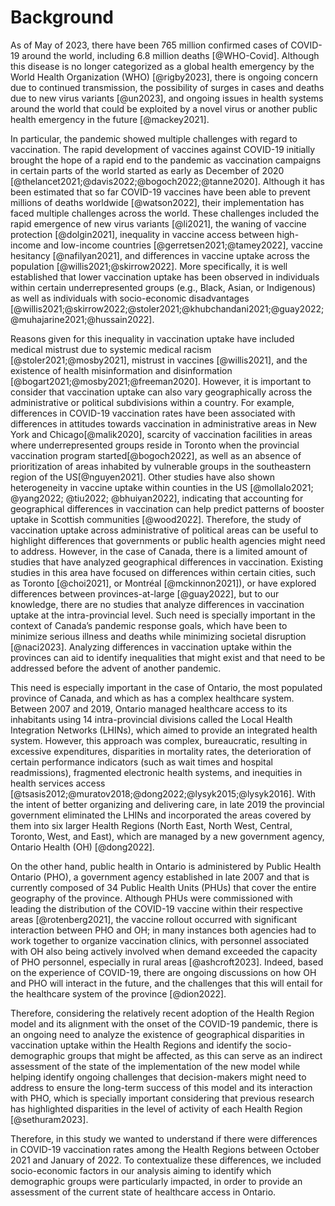 # Background

As of May of 2023, there have been 765 million confirmed cases of COVID-19 around the world, including 6.8 million deaths [@WHO-Covid]. Although this disease is no longer categorized as a global health emergency by the World Health Organization (WHO) [@rigby2023], there is ongoing concern due to continued transmission, the possibility of surges in cases and deaths due to new virus variants [@un2023], and ongoing issues in health systems around the world that could be exploited by a novel virus or another public health emergency in the future [@mackey2021].

In particular, the pandemic showed multiple challenges with regard to vaccination. The rapid development of vaccines against COVID-19 initially brought the hope of a rapid end to the pandemic as vaccination campaigns in certain parts of the world started as early as December of 2020 [@thelancet2021;@davis2022;@bogoch2022;@tanne2020]. Although it has been estimated that so far COVID-19 vaccines have been able to prevent millions of deaths worldwide [@watson2022], their implementation has faced multiple challenges across the world. These challenges included the rapid emergence of new virus variants [@li2021], the waning of vaccine protection [@dolgin2021], inequality in vaccine access between high-income and low-income countries [@gerretsen2021;@tamey2022], vaccine hesitancy [@nafilyan2021], and differences in vaccine uptake across the population [@willis2021;@skirrow2022]. More specifically, it is well established that lower vaccination uptake has been observed in individuals within certain underrepresented groups (e.g., Black, Asian, or Indigenous) as well as individuals with socio-economic disadvantages [@willis2021;@skirrow2022;@stoler2021;@khubchandani2021;@guay2022;@muhajarine2021;@hussain2022]. 

Reasons given for this inequality in vaccination uptake have included medical mistrust due to systemic medical racism [@stoler2021;@mosby2021], mistrust in vaccines [@willis2021], and the existence of health misinformation and disinformation [@bogart2021;@mosby2021;@freeman2020]. However, it is important to consider that vaccination uptake can also vary geographically across the administrative or political subdivisions within a country. For example, differences in COVID-19 vaccination rates have been associated with differences in attitudes towards vaccination in administrative areas in New York and Chicago[@malik2020], scarcity of vaccination facilities in areas where underrepresented groups reside in Toronto when the provincial vaccination program started[@bogoch2022], as well as an absence of prioritization of areas inhabited by vulnerable groups in the southeastern region of the US[@nguyen2021]. Other studies have also shown heterogeneity in vaccine uptake within counties in the US [@mollalo2021; @yang2022; @tiu2022; @bhuiyan2022], indicating that accounting for geographical differences in vaccination can help predict patterns of booster uptake in Scottish communities [@wood2022]. Therefore, the study of vaccination uptake across administrative of political areas can be useful to highlight differences that governments or public health agencies might need to address. However, in the case of Canada, there is a limited amount of studies that have analyzed geographical differences in vaccination. Existing studies in this area have focused on differences within certain cities, such as Toronto [@choi2021], or Montréal [@mckinnon2021]), or have explored differences between provinces-at-large [@guay2022], but to our knowledge, there are no studies that analyze differences in vaccination uptake at the intra-provincial level. Such need is specially important in the context of Canada's pandemic response goals, which have been to minimize serious illness and deaths while minimizing societal disruption [@naci2023]. Analyzing differences in vaccination uptake within the provinces can aid to identify inequalities that might exist and that need to be addressed before the advent of another pandemic.

This need is especially important in the case of Ontario, the most populated province of Canada, and which as has a complex healthcare system. Between 2007 and 2019, Ontario managed healthcare access to its inhabitants using 14 intra-provincial divisions called the Local Health Integration Networks (LHINs), which aimed to provide an integrated health system. However, this approach was complex, bureaucratic, resulting in excessive expenditures, disparities in mortality rates, the deterioration of certain performance indicators (such as wait times and hospital readmissions), fragmented electronic health systems, and inequities in health services access [@tsasis2012;@muratov2018;@dong2022;@lysyk2015;@lysyk2016]. With the intent of better organizing and delivering care, in late 2019 the provincial government eliminated the LHINs and incorporated the areas covered by them into six larger Health Regions (North East, North West, Central, Toronto, West, and East), which are managed by a new government agency, Ontario Health (OH) [@dong2022]. 

On the other hand, public health in Ontario is administered by Public Health Ontario (PHO), a government agency established in late 2007 and that is currently composed of 34 Public Health Units (PHUs) that cover the entire geography of the province. Although PHUs were commissioned with leading the distribution of the COVID-19 vaccine within their respective areas [@rotenberg2021], the vaccine rollout occurred with significant interaction between PHO and OH; in many instances both agencies had to work together to organize vaccination clinics, with personnel associated with OH also being actively involved when demand exceeded the capacity of PHO personnel, especially in rural areas [@ashcroft2023]. Indeed, based on the experience of COVID-19, there are ongoing discussions on how OH and PHO will interact in the future, and the challenges that this will entail for the healthcare system of the province [@dion2022].

Therefore, considering the relatively recent adoption of the Health Region model and its alignment with the onset of the COVID-19 pandemic, there is an ongoing need to analyze the existence of geographical disparities in vaccination uptake within the Health Regions and identify the socio-demographic groups that might be affected, as this can serve as an indirect assessment of the state of the implementation of the new model while helping identify ongoing challenges that decision-makers might need to address to ensure the long-term  success of this model and its interaction with PHO, which is specially important considering that previous research has highlighted disparities in the level of activity of each Health Region [@sethuram2023].

Therefore, in this study we wanted to understand if there were differences in COVID-19 vaccination rates among the Health Regions between October 2021 and January of 2022. To contextualize these differences, we included socio-economic factors in our analysis aiming to identify which demographic groups were particularly impacted, in order to provide an assessment of the current state of healthcare access in Ontario.
